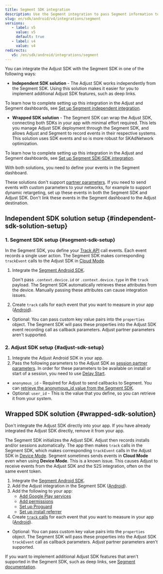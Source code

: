 ```yaml
---
title: Segment SDK integration
description: Use the Segment integration to pass Segment information to Adjust's servers.
slug: en/sdk/android/v4/integrations/segment
versions:
   - label: v5
     value: v5
     default: true
   - label: v4
     value: v4
redirects:
   v5: /en/sdk/android/integrations/segment
---
```


You can integrate the Adjust SDK with the Segment SDK in one of the following ways:

-  **Independent SDK solution** - The Adjust SDK works independently from the Segment SDK. Using this solution makes it easier for you to implement additional Adjust SDK features, such as deep links.

To learn how to complete setting up this integration in the Adjust and Segment dashboards, see [Set up Segment independent integration](https://help.adjust.com/en/article/set-up-segment-independent-integration).

-  **Wrapped SDK solution** - The Segment SDK can wrap the Adjust SDK, connecting both SDKs in your app with minimal effort required. This lets you manage Adjust SDK deployment through the Segment SDK, and allows Adjust and Segment to record events in their respective systems. This solution uses SDK events and so is more robust for SKAdNetwork optimization.

To learn how to complete setting up this integration in the Adjust and Segment dashboards, see [Set up Segment SDK-SDK integration](https://help.adjust.com/en/article/set-up-segment-sdk-sdk-integration).

With both solutions, you need to define your events in the Segment dashboard.

<Callout type="warning">

These solutions don't support [partner parameters](/en/sdk/android/features/events#add-partner-parameters). If you need to send events with custom parameters to your networks, for example to support dynamic retargeting, set up these events in both the Segment SDK and Adjust SDK. Don't link these events in the Segment dashboard to the Adjust destination.

</Callout>

## Independent SDK solution setup {#independent-sdk-solution-setup}

### 1. Segment SDK setup {#segment-sdk-setup}

In the Segment SDK, you define your [Track API](https://segment.com/docs/connections/sources/catalog/libraries/server/http-api/#track) call events. Each event records a single user action. The Segment SDK makes corresponding `trackEvent` calls to the Adjust SDK in [Cloud Mode](https://segment.com/docs/connections/destinations/#connection-modes).

1. Integrate the [Segment Android SDK](https://segment.com/docs/connections/sources/catalog/libraries/mobile/android).

   <Callout type="note">

   Don't pass `.context.device.id` or `.context.device.type` in the `track` payload. The Segment SDK automatically retrieves these attributes from the device. Manually passing these attributes can cause integration issues.

   </Callout>

2. Create `track` calls for each event that you want to measure in your app ([Android](https://segment.com/docs/connections/sources/catalog/libraries/mobile/android/#track)).

-  Optional: You can pass custom key value pairs into the `properties` object. The Segment SDK will pass these properties into the Adjust SDK event recording call as callback parameters. Adjust partner parameters aren't supported.

### 2. Adjust SDK setup {#adjust-sdk-setup}

1. Integrate the Adjust Android SDK in your app.
2. Pass the following parameters to the Adjust SDK as [session partner parameters](/en/sdk/android/features/session-parameters#session-partner-parameters). In order for these parameters to be available on install or start of a session, you need to use [Delay Start](/en/sdk/android/features/session-parameters#delay-start).

-  `anonymous_id` - Required for Adjust to send callbacks to Segment. You can [retrieve the anonymous_id value from the Segment SDK](https://segment.com/docs/connections/sources/catalog/libraries/mobile/android/#anonymousid).
-  Optional: `user_id` - This is the value that you define, so you can retrieve it from your system.

## Wrapped SDK solution {#wrapped-sdk-solution}

<Callout type="important">

Don't integrate the Adjust SDK directly into your app. If you have already integrated the Adjust SDK directly, remove it from your app.

</Callout>

The Segment SDK initializes the Adjust SDK. Adjust then records installs and/or sessions automatically. The app then makes `track` calls in the Segment SDK, which makes corresponding `trackEvent` calls in the Adjust SDK in [Device Mode](https://segment.com/docs/connections/destinations/#connection-modes). Segment sometimes sends events in **Cloud Mode** even when using **Device Mode**. This is a known issue. This causes Adjust to receive events from the Adjust SDK and the S2S integration, often on the same event token.

1. Integrate the [Segment Android SDK](https://segment.com/docs/connections/sources/catalog/libraries/mobile/android/).
2. Add the Adjust integration in the Segment SDK ([Android](https://segment.com/docs/connections/destinations/catalog/adjust/#android)).
3. Add the following to your app:
   -  [Add Google Play services](/en/sdk/android#2-add-google-play-services)
   -  [Add permissions](/en/sdk/android#3-add-permissions)
   -  [Set up Proguard](/en/sdk/android#4-set-up-proguard)
   -  [Set up install referrer](/en/sdk/android#5-set-up-install-referrer)
4. Create [`track` calls](https://segment.com/docs/connections/spec/track/) for each event that you want to measure in your app ([Android](https://segment.com/docs/connections/sources/catalog/libraries/mobile/android/#track)).

-  Optional: You can pass custom key value pairs into the `properties` object. The Segment SDK will pass these properties into the Adjust SDK `trackEvent` call as callback parameters. Adjust partner parameters aren't supported.

<Callout type="note">

If you want to implement additional Adjust SDK features that aren't supported in the Segment SDK, such as deep links, see [Segment documentation](https://segment.com/docs/connections/sources/catalog/libraries/mobile/Android/Android-faqs/#how-do-i-know-when-a-destination-is-initialized).

</Callout>
